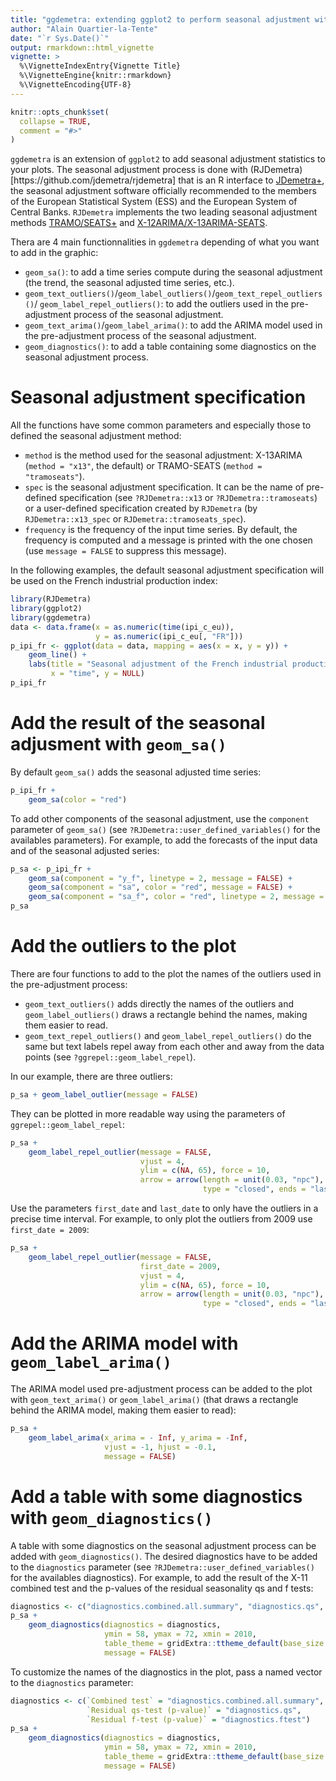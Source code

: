 ```yaml
---
title: "ggdemetra: extending ggplot2 to perform seasonal adjustment with RJDemetra"
author: "Alain Quartier-la-Tente"
date: "`r Sys.Date()`"
output: rmarkdown::html_vignette
vignette: >
  %\VignetteIndexEntry{Vignette Title}
  %\VignetteEngine{knitr::rmarkdown}
  %\VignetteEncoding{UTF-8}
---
```


```r
knitr::opts_chunk$set(
  collapse = TRUE,
  comment = "#>"
)
```

`ggdemetra` is an extension of `ggplot2` to add seasonal adjustment statistics to your plots. The seasonal adjustment process is done with (RJDemetra)[https://github.com/jdemetra/rjdemetra] that is an R interface to [JDemetra+](<https://github.com/jdemetra/jdemetra-app>), the seasonal adjustment software officially recommended to the members of the European Statistical System (ESS) and the European System of Central Banks. `RJDemetra` implements the two leading seasonal adjustment methods [TRAMO/SEATS+](http://www.bde.es/bde/en/secciones/servicios/Profesionales/Programas_estadi/Programas_estad_d9fa7f3710fd821.html) and [X-12ARIMA/X-13ARIMA-SEATS](https://www.census.gov/srd/www/x13as/).

Thera are 4 main functionnalities in `ggdemetra` depending of what you want to add in the graphic:

- `geom_sa()`: to add a time series compute during the seasonal adjustment (the trend, the seasonal adjusted time series, etc.).  
- `geom_text_outliers()`/`geom_label_outliers()`/`geom_text_repel_outliers()`/ `geom_label_repel_outliers()`: to add the outliers used in the pre-adjustment process of the seasonal adjustment.
- `geom_text_arima()`/`geom_label_arima()`: to add the ARIMA model  used in the pre-adjustment process of the seasonal adjustment.
- `geom_diagnostics()`: to add a table containing some diagnostics on the seasonal adjustment process.

# Seasonal adjustment specification

All the functions have some common parameters and especially those to defined the seasonal adjustment method:

- `method` is the method used for the seasonal adjustment: X-13ARIMA (`method = "x13"`, the default) or TRAMO-SEATS (`method = "tramoseats"`).  
- `spec` is the seasonal adjustment specification. It can be the name of pre-defined specification (see `?RJDemetra::x13` or `?RJDemetra::tramoseats`) or a user-defined specification created by `RJDemetra` (by `RJDemetra::x13_spec` or `RJDemetra::tramoseats_spec`).  
- `frequency` is the frequency of the input time series. By default, the frequency is computed and a message is printed with the one chosen (use `message = FALSE` to suppress this message).

In the following examples, the default seasonal adjustment specification will be used on the French industrial production index:

```r
library(RJDemetra)
library(ggplot2)
library(ggdemetra)
data <- data.frame(x = as.numeric(time(ipi_c_eu)),
                   y = as.numeric(ipi_c_eu[, "FR"]))
p_ipi_fr <- ggplot(data = data, mapping = aes(x = x, y = y)) +
    geom_line() +
    labs(title = "Seasonal adjustment of the French industrial production index",
         x = "time", y = NULL)
p_ipi_fr
```

# Add the result of the seasonal adjusment with `geom_sa()`

By default `geom_sa()` adds the seasonal adjusted time series:

```r
p_ipi_fr +
    geom_sa(color = "red")
```

To add other components of the seasonal adjustment, use the `component` parameter of `geom_sa()` (see `?RJDemetra::user_defined_variables()` for the availables parameters). For example, to add the forecasts of the input data and of the seasonal adjusted series:

```r
p_sa <- p_ipi_fr +
    geom_sa(component = "y_f", linetype = 2, message = FALSE) + 
    geom_sa(component = "sa", color = "red", message = FALSE) +
    geom_sa(component = "sa_f", color = "red", linetype = 2, message = FALSE)
p_sa
```

# Add the outliers to the plot

There are four functions to add to the plot the names of the outliers used in the pre-adjustment process:

- `geom_text_outliers()` adds directly the names of the outliers and `geom_label_outliers()` draws a rectangle behind the names, making them easier to read.  
- `geom_text_repel_outliers()` and `geom_label_repel_outliers()` do the same but text labels repel away from each other and away from the data points (see `?ggrepel::geom_label_repel`).

In our example, there are three outliers:

```r
p_sa + geom_label_outlier(message = FALSE)
```

They can be plotted in more readable way using the parameters of `ggrepel::geom_label_repel`:
```r
p_sa + 
    geom_label_repel_outlier(message = FALSE,
                             vjust = 4,
                             ylim = c(NA, 65), force = 10,
                             arrow = arrow(length = unit(0.03, "npc"),
                                           type = "closed", ends = "last"))
```

Use the parameters `first_date` and `last_date` to only have the outliers in a precise time interval. For example, to only plot the outliers from 2009 use `first_date = 2009`:
```r
p_sa + 
    geom_label_repel_outlier(message = FALSE,
                             first_date = 2009,
                             vjust = 4,
                             ylim = c(NA, 65), force = 10,
                             arrow = arrow(length = unit(0.03, "npc"),
                                           type = "closed", ends = "last"))
```

# Add the ARIMA model with `geom_label_arima()`

The ARIMA model used pre-adjustment process can be added to the plot with `geom_text_arima()` or `geom_label_arima()` (that draws a rectangle behind the ARIMA model, making them easier to read):

```r
p_sa + 
    geom_label_arima(x_arima = - Inf, y_arima = -Inf, 
                     vjust = -1, hjust = -0.1,
                     message = FALSE)
```

# Add a table with some diagnostics  with `geom_diagnostics()`

A table with some diagnostics on the seasonal adjustment process can be added with `geom_diagnostics()`. The  desired diagnostics have to be added to the `diagnostics` parameter (see `?RJDemetra::user_defined_variables()` for the availables diagnostics). For example, to add the result of the X-11 combined test and the p-values of the residual seasonality qs and f tests:

```r
diagnostics <- c("diagnostics.combined.all.summary", "diagnostics.qs", "diagnostics.ftest")
p_sa + 
    geom_diagnostics(diagnostics = diagnostics,
                     ymin = 58, ymax = 72, xmin = 2010,
                     table_theme = gridExtra::ttheme_default(base_size = 8),
                     message = FALSE)
```

To customize the names of the diagnostics in the plot, pass a named vector to the `diagnostics` parameter:

```r
diagnostics <- c(`Combined test` = "diagnostics.combined.all.summary",
                 `Residual qs-test (p-value)` = "diagnostics.qs",
                 `Residual f-test (p-value)` = "diagnostics.ftest")
p_sa + 
    geom_diagnostics(diagnostics = diagnostics,
                     ymin = 58, ymax = 72, xmin = 2010,
                     table_theme = gridExtra::ttheme_default(base_size = 8),
                     message = FALSE)
```